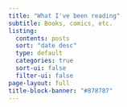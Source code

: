 ```yaml
---
title: "What I've been reading"
subtitle: Books, comics, etc.
listing:
  contents: posts
  sort: "date desc"
  type: default
  categories: true
  sort-ui: false
  filter-ui: false
page-layout: full
title-block-banner: "#878787"
---
```


